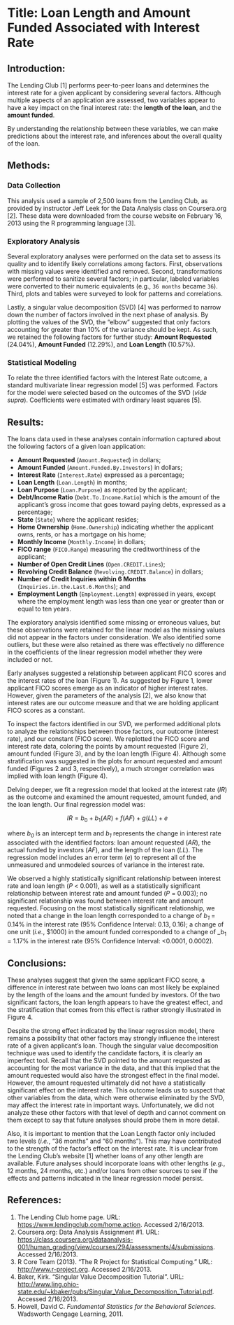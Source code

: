 Title: Loan Length and Amount Funded Associated with Interest Rate
================================================================================

Introduction:
-------------

The Lending Club [1] performs peer-to-peer loans and determines the interest
rate for a given applicant by considering several factors. Although multiple
aspects of an application are assessed, two variables appear to have a key
impact on the final interest rate: the **length of the loan**, and the
**amount funded**.

By understanding the relationship between these variables, we can make
predictions about the interest rate, and inferences about the overall quality of
the loan.

Methods:
--------

### Data Collection

This analysis used a sample of 2,500 loans from the Lending Club, as provided by
instructor Jeff Leek for the Data Analysis class on Coursera.org [2]. These data
were downloaded from the course website on February 16, 2013 using the R
programming language [3].

### Exploratory Analysis

Several exploratory analyses were performed on the data set to assess its
quality and to identify likely correlations among factors. First, observations
with missing values were identified and removed. Second, transformations were
performed to sanitize several factors; in particular, labeled variables were
converted to their numeric equivalents (e.g., `36 months` became `36`). Third,
plots and tables were surveyed to look for patterns and correlations.

Lastly, a singular value decomposition (SVD) [4] was performed to narrow down the
number of factors involved in the next phase of analysis. By plotting the values
of the SVD, the "elbow" suggested that only factors accounting for greater than
10% of the variance should be kept. As such, we retained the following factors
for further study: **Amount Requested** (24.04%), **Amount Funded** (12.29%),
and **Loan Length** (10.57%).

### Statistical Modeling

To relate the three identified factors with the Interest Rate outcome, a
standard multivariate linear regression model [5] was performed. Factors for the
model were selected based on the outcomes of the SVD (*vide supra*).
Coefficients were estimated with ordinary least squares [5].

Results:
--------

The loans data used in these analyses contain information captured about the
following factors of a given loan application:

  - **Amount Requested** (`Amount.Requested`) in dollars;
  - **Amount Funded** (`Amount.Funded.By.Investors`) in dollars;
  - **Interest Rate** (`Interest.Rate`) expressed as a percentage;
  - **Loan Length** (`Loan.Length`) in months;
  - **Loan Purpose** (`Loan.Purpose`) as reported by the applicant;
  - **Debt/Income Ratio** (`Debt.To.Income.Ratio`) which is the amount of the
    applicant's gross income that goes toward paying debts, expressed as a
    percentage;
  - **State** (`State`) where the applicant resides;
  - **Home Ownership** (`Home.Ownership`) indicating whether the applicant owns,
    rents, or has a mortgage on his home;
  - **Monthly Income** (`Monthly.Income`) in dollars;
  - **FICO range** (`FICO.Range`) measuring the creditworthiness of the
    applicant;
  - **Number of Open Credit Lines** (`Open.CREDIT.Lines`);
  - **Revolving Credit Balance** (`Revolving.CREDIT.Balance`) in dollars;
  - **Number of Credit Inquiries within 6 Months** (`Inquiries.in.the.Last.6.Months`);
    and
  - **Employment Length** (`Employment.Length`) expressed in years, except where
    the employment length was less than one year or greater than or equal to ten
    years.

The exploratory analysis identified some missing or erroneous values, but these
observations were retained for the linear model as the missing values did not
appear in the factors under consideration. We also identified some outliers, but
these were also retained as there was effectively no difference in the
coefficients of the linear regression model whether they were included or not.

Early analyses suggested a relationship between applicant FICO scores and
the interest rates of the loan (Figure 1). As suggested by Figure 1, lower
applicant FICO scores emerge as an indicator of higher interest rates. However,
given the parameters of the analysis [2], we also know that interest rates are
our outcome measure and that we are holding applicant FICO scores as a constant.

To inspect the factors identified in our SVD, we performed additional plots to
analyze the relationships between those factors, our outcome (interest rate),
and our constant (FICO score). We replotted the FICO score and interest rate
data, coloring the points by amount requested (Figure 2), amount funded (Figure
3), and by the loan length (Figure 4). Although some stratification was
suggested in the plots for amount requested and amount funded (Figures 2 and 3,
respectively), a much stronger correlation was implied with loan length (Figure
4).

Delving deeper, we fit a regression model that looked at the interest rate
(_IR_) as the outcome and examined the amount requested, amount funded, and the
loan length. Our final regression model was:

$$ IR = b_0 + b_1 (AR) + f(AF) + g(LL) + e $$

where _b<sub>0</sub>_ is an intercept term and _b<sub>1</sub>_ represents the
change in interest rate associated with the identified factors: loan amount
requested (_AR_), the actual funded by investors (_AF_), and the length of the
loan (_LL_). The regression model includes an error term (_e_) to represent all
of the unmeasured and unmodeled sources of variance in the interest rate.

We observed a highly statistically significant relationship between interest
rate and loan length (_P_ < 0.001), as well as a statistically significant
relationship between interest rate and amount funded (_P_ = 0.003); no
significant relationship was found between interest rate and amount requested.
Focusing on the most statistically significant relationship, we noted that a
change in the loan length corresponded to a change of _b<sub>1</sub>_ = 0.14% in
the interest rate (95% Confidence Interval: 0.13, 0.16); a change of one unit
(_i.e._, $1000) in the amount funded corresponded to a change of _b<sub>1</sub> = 1.17%
in the interest rate (95% Confidence Interval: <0.0001, 0.0002).

Conclusions:
------------

These analyses suggest that given the same applicant FICO score, a difference in
interest rate between two loans can most likely be explained by the length of
the loans and the amount funded by investors. Of the two significant factors,
the loan length appears to have the greatest effect, and the stratification that
comes from this effect is rather strongly illustrated in Figure 4.

Despite the strong effect indicated by the linear regression model, there
remains a possibility that other factors may strongly influence the interest
rate of a given applicant's loan. Though the singular value decomposition
technique was used to identify the candidate factors, it is clearly an imperfect
tool. Recall that the SVD pointed to the amount requested as accounting for the
most variance in the data, and that this implied that the amount requested would
also have the strongest effect in the final model. However, the amount requested
ultimately did not have a statistically significant effect on the interest rate.
This outcome leads us to suspect that other variables from the data, which were
otherwise eliminated by the SVD, may affect the interest rate in important
ways. Unfortunately, we did not analyze these other factors with that level of
depth and cannot comment on them except to say that future analyses should probe
them in more detail.

Also, it is important to mention that the Loan Length factor only included two
levels (_i.e._, "36 months" and "60 months"). This may have contributed to the
strength of the factor's effect on the interest rate. It is unclear from the
Lending Club's website [1] whether loans of any other length are available.
Future analyses should incorporate loans with other lengths (_e.g._, 12 months,
24 months, etc.) and/or loans from other sources to see if the effects and
patterns indicated in the linear regression model persist.

References:
-----------

1. The Lending Club home page. URL: <https://www.lendingclub.com/home.action>.
   Accessed 2/16/2013.
2. Coursera.org: Data Analysis Assignment #1. URL:
   <https://class.coursera.org/dataanalysis-001/human_grading/view/courses/294/assessments/4/submissions>.
   Accessed 2/16/2013.
3. R Core Team (2013). "The R Project for Statistical Computing." URL: <http://www.r-project.org>.
   Accessed 2/16/2013.
4. Baker, Kirk. "Singular Value Decomposition Tutorial". URL:
   <http://www.ling.ohio-state.edu/~kbaker/pubs/Singular_Value_Decomposition_Tutorial.pdf>.
   Accessed 2/16/2013.
5. Howell, David C. *Fundamental Statistics for the Behavioral Sciences*.
   Wadsworth Cengage Learning, 2011.